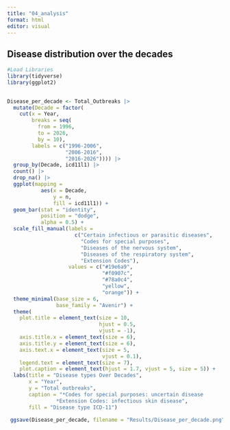 ```yaml
---
title: "04_analysis"
format: html
editor: visual
---
```


## Disease distribution over the decades 


```r

#Load Libraries
library(tidyverse)
library(ggplot2)
 
```


```r

Disease_per_decade <- Total_Outbreaks |>
  mutate(Decade = factor(
    cut(x = Year,
        breaks = seq(
          from = 1996,
          to = 2026,
          by = 10),
        labels = c("1996-2006",
                   "2006-2016",
                   "2016-2026")))) |>
  group_by(Decade, icd11l1) |>
  count() |>
  drop_na() |> 
  ggplot(mapping =
           aes(x = Decade,
               y = n,
               fill = icd11l1)) +
  geom_bar(stat = "identity",
           position = "dodge",
           alpha = 0.5) +
  scale_fill_manual(labels = 
                      c("Certain infectious or parasitic diseases",
                        "Codes for special purposes",
                        "Diseases of the nervous system",
                        "Diseases of the respiratory system",
                        "Extension Codes"),
                    values = c("#19e6a9",
                               "#f0907c",
                               "#78a0c4",
                               "yellow",
                               "orange")) +
  theme_minimal(base_size = 6,
                base_family = "Avenir") +
  theme(
    plot.title = element_text(size = 10, 
                              hjust = 0.5, 
                              vjust = -1),
    axis.title.x = element_text(size = 6),
    axis.title.y = element_text(size = 6),
    axis.text.x = element_text(size = 5,
                               vjust = 0.1),
    legend.text = element_text(size = 7),
    plot.caption = element_text(hjust = 1.7, vjust = 5, size = 5)) +
  labs(title = "Disease types Over Decades",
       x = "Year",
       y = "Total outbreaks",
       caption = "*Codes for special purposes: uncertain disease
                *Extension Codes: infectious skin disease",
       fill = "Disease type ICD-11") 
 
 ggsave(Disease_per_decade, filename = "Results/Disease_per_decade.png", dpi = 300)
 

```
